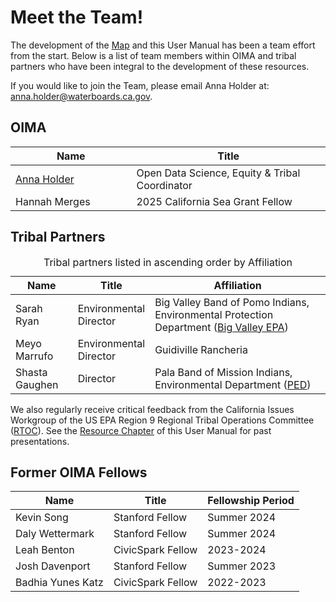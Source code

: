 # Meet the Team!

The development of the [Map](https://gispublic.waterboards.ca.gov/portal/home/item.html?id=a71c1841907240e1a4d896c8cf2302a8) and this User Manual has been a team effort from the start. Below is a list of team members within OIMA and tribal partners who have been integral to the development of these resources.

If you would like to join the Team, please email Anna Holder at: [anna.holder\@waterboards.ca.gov](mailto:anna.holder@waterboards.ca.gov).

## OIMA

| Name | Title |
|----------------------------|--------------------------------------------|
| [Anna Holder](mailto:anna.holder@waterboards.ca.gov) | Open Data Science, Equity & Tribal Coordinator |
| Hannah Merges | 2025 California Sea Grant Fellow |

## Tribal Partners

| Name | Title | Affiliation |
|---------------|---------------|------------------------------------------|
| Sarah Ryan | Environmental Director | Big Valley Band of Pomo Indians, Environmental Protection Department ([Big Valley EPA](https://www.bvrancheria.com/epa)) |
| Meyo Marrufo | Environmental Director | Guidiville Rancheria |
| Shasta Gaughen | Director | Pala Band of Mission Indians, Environmental Department ([PED](http://ped.palatribe.com/)) |

: Tribal partners listed in ascending order by Affiliation

We also regularly receive critical feedback from the California Issues Workgroup of the US EPA Region 9 Regional Tribal Operations Committee ([RTOC](https://www.epa.gov/tribal-pacific-sw/regional-tribal-operations-committee-rtoc)). See the [Resource Chapter](https://cawaterboarddatacenter.github.io/tribal-water-data-map-manual/resources.html) of this User Manual for past presentations.

## Former OIMA Fellows

| Name              | Title             | Fellowship Period |
|-------------------|-------------------|-------------------|
| Kevin Song        | Stanford Fellow   | Summer 2024       |
| Daly Wettermark   | Stanford Fellow   | Summer 2024       |
| Leah Benton       | CivicSpark Fellow | 2023-2024         |
| Josh Davenport    | Stanford Fellow   | Summer 2023       |
| Badhia Yunes Katz | CivicSpark Fellow | 2022-2023         |
